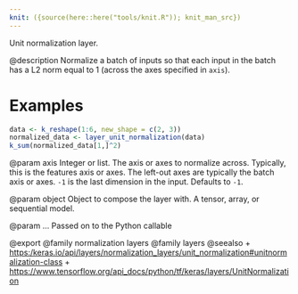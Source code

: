 ```yaml
---
knit: ({source(here::here("tools/knit.R")); knit_man_src})
---
```

Unit normalization layer.

@description
Normalize a batch of inputs so that each input in the batch has a L2 norm
equal to 1 (across the axes specified in `axis`).

# Examples
```r
data <- k_reshape(1:6, new_shape = c(2, 3))
normalized_data <- layer_unit_normalization(data)
k_sum(normalized_data[1,]^2)
```

@param axis
Integer or list. The axis or axes to normalize across.
Typically, this is the features axis or axes. The left-out axes are
typically the batch axis or axes. `-1` is the last dimension
in the input. Defaults to `-1`.

@param object
Object to compose the layer with. A tensor, array, or sequential model.

@param ...
Passed on to the Python callable

@export
@family normalization layers
@family layers
@seealso
+ <https:/keras.io/api/layers/normalization_layers/unit_normalization#unitnormalization-class>
+ <https://www.tensorflow.org/api_docs/python/tf/keras/layers/UnitNormalization>

